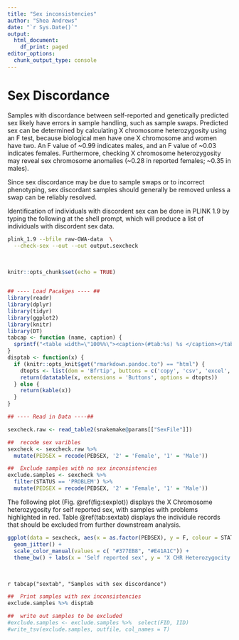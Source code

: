 ```yaml
---
title: "Sex inconsistencies"
author: "Shea Andrews"
date: "`r Sys.Date()`"
output:
  html_document:
    df_print: paged
editor_options:
  chunk_output_type: console
---
```


# Sex Discordance

Samples with discordance between self-reported and genetically predicted sex likely have errors in sample handling, such as sample swaps. Predicted sex can be determined by calculating X chromosome heterozygosity using an F test, because biological men have one X chromosome and women have two. An F value of ~0.99 indicates males, and an F value of ~0.03 indicates females. Furthermore, checking X chromosome heterozygosity may reveal sex chromosome anomalies (~0.28 in reported females; ~0.35 in males).

Since sex discordance may be due to sample swaps or to incorrect phenotyping, sex discordant samples should generally be removed unless a swap can be reliably resolved.

Identification of individuals with discordent sex can be done in PLINK 1.9 by typing the following at the shell prompt, which will produce a list of individuals with discordent sex data.


```bash
plink_1.9 --bfile raw-GWA-data  \
  --check-sex --out --out output.sexcheck
```
<br>

```r
knitr::opts_chunk$set(echo = TRUE)


## ---- Load Pacakges ---- ##
library(readr)
library(dplyr)
library(tidyr)
library(ggplot2)
library(knitr)
library(DT)
tabcap <- function (name, caption) {
  sprintf("<table width=\"100%%\"><caption>(#tab:%s) %s </caption></table>", name, caption)
}
disptab <- function(x) {
  if (knitr::opts_knit$get("rmarkdown.pandoc.to") == "html") {
    dtopts <- list(dom = 'Bfrtip', buttons = c('copy', 'csv', 'excel', 'pdf', 'print'))
    return(datatable(x, extensions = 'Buttons', options = dtopts))
  } else {
    return(kable(x))
  }
}
```

```r
## ---- Read in Data ----##

sexcheck.raw <- read_table2(snakemake@params[["SexFile"]])

##  recode sex varibles
sexcheck <- sexcheck.raw %>%
  mutate(PEDSEX = recode(PEDSEX, '2' = 'Female', '1' = 'Male'))

##  Exclude samples with no sex inconsistencies
exclude.samples <- sexcheck %>%
  filter(STATUS == 'PROBLEM') %>%
  mutate(PEDSEX = recode(PEDSEX, '2' = 'Female', '1' = 'Male'))
```

The following plot (Fig. \@ref(fig:sexplot)) displays the X Chromosome heterozygosity for self reported sex, with samples with problems highlighted in red. Table \@ref(tab:sextab) displays the individule records that should be excluded from further downstream analysis.
```r
ggplot(data = sexcheck, aes(x = as.factor(PEDSEX), y = F, colour = STATUS, shape = STATUS)) +
  geom_jitter() +
  scale_color_manual(values = c( "#377EB8", "#E41A1C")) +
  theme_bw() + labs(x = 'Self reported sex', y = 'X CHR Heterozygocity (F)') + theme(legend.position="bottom")
```
<br>

`r tabcap("sextab", "Samples with sex discordance")`

```r
##  Print samples with sex inconsistencies
exclude.samples %>% disptab

```


```r

##  write out samples to be excluded
#exclude.samples <- exclude.samples %>%  select(FID, IID)
#write_tsv(exclude.samples, outfile, col_names = T)

```
<br>
